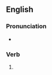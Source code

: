 ==English==

===Pronunciation===
* {{IPA|en|/ˈbɛdɪd/}}

===Verb===
{{head|en|verb form}}

# {{en-past of|bed}}